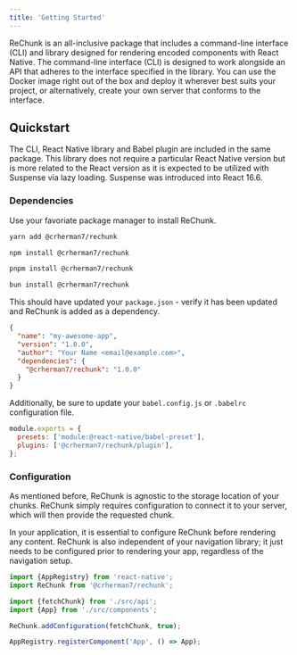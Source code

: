 ```yaml
---
title: 'Getting Started'
---
```


ReChunk is an all-inclusive package that includes a command-line interface (CLI) and library designed for rendering encoded components with React Native. The command-line interface (CLI) is designed to work alongside an API that adheres to the interface specified in the library. You can use the Docker image right out of the box and deploy it wherever best suits your project, or alternatively, create your own server that conforms to the interface.

## Quickstart

The CLI, React Native library and Babel plugin are included in the same package. This library does not require a particular React Native version but is more related to the React version as it is expected to be utilized with Suspense via lazy loading. Suspense was introduced into React 16.6.

### Dependencies

Use your favoriate package manager to install ReChunk.


<Tabs>
<TabItem label="yarn">

```sh
yarn add @crherman7/rechunk
```

</TabItem>
<TabItem label="npm">

```sh
npm install @crherman7/rechunk
```

</TabItem>
<TabItem label="pnpm">

```sh
pnpm install @crherman7/rechunk
```

</TabItem>
<TabItem label="bun">

```sh
bun install @crherman7/rechunk
```

</TabItem>
</Tabs>

This should have updated your `package.json` - verify it has been updated and ReChunk is added as a dependency.

```json ins={6} title="package.json"
{
  "name": "my-awesome-app",
  "version": "1.0.0",
  "author": "Your Name <email@example.com>",
  "dependencies": {
    "@crherman7/rechunk": "1.0.0"
  }
}
```

Additionally, be sure to update your `babel.config.js` or `.babelrc` configuration file.

```js ins={3} title="babel.config.js"
module.exports = {
  presets: ['module:@react-native/babel-preset'],
  plugins: ['@crherman7/rechunk/plugin'],
};
```

### Configuration

As mentioned before, ReChunk is agnostic to the storage location of your chunks. ReChunk simply requires configuration to connect it to your server, which will then provide the requested chunk.

In your application, it is essential to configure ReChunk before rendering any content. ReChunk is also independent of your navigation library; it just needs to be configured prior to rendering your app, regardless of the navigation setup.

```js title="index.js" ins={2,4,7}
import {AppRegistry} from 'react-native';
import ReChunk from '@crherman7/rechunk';

import {fetchChunk} from './src/api';
import {App} from './src/components';

ReChunk.addConfiguration(fetchChunk, true);

AppRegistry.registerComponent('App', () => App);
```
